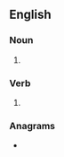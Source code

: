 ==English==

===Noun===
{{head|en|noun plural form}}

# {{plural of|tiff|lang=en}}

===Verb===
{{head|en|verb form}}

# {{en-third-person singular of|tiff}}

===Anagrams===
* {{l|en|stiff}}